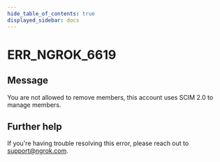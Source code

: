 ```yaml
---
hide_table_of_contents: true
displayed_sidebar: docs
---
```



# ERR_NGROK_6619

## Message

You are not allowed to remove members, this account uses SCIM 2.0 to manage members.

<ErrorDetails error="err_ngrok_6619" />

## Further help

If you're having trouble resolving this error, please reach out to [support@ngrok.com](mailto:support@ngrok.com?subject=Help%20with%20ERR_NGROK_6619).
